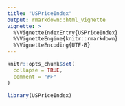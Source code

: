 ```yaml
---
title: "USPriceIndex"
output: rmarkdown::html_vignette
vignette: >
  %\VignetteIndexEntry{USPriceIndex}
  %\VignetteEngine{knitr::rmarkdown}
  %\VignetteEncoding{UTF-8}
---
```


```r
knitr::opts_chunk$set(
  collapse = TRUE,
  comment = "#>"
)
```

```r
library(USPriceIndex)
```
